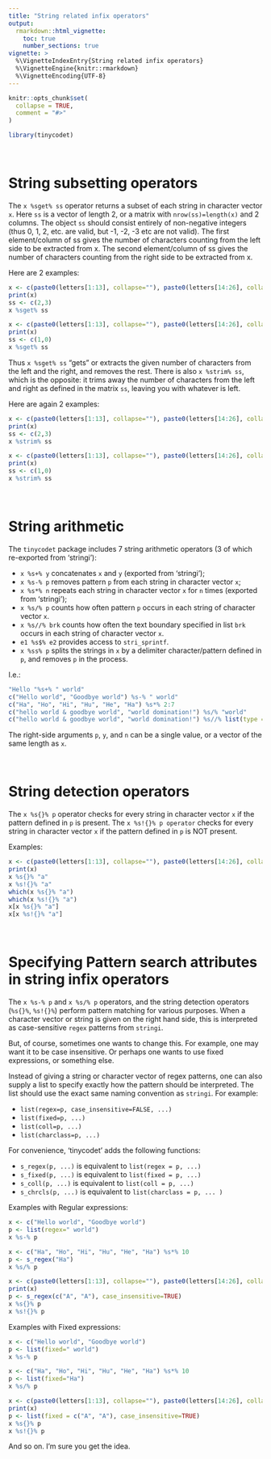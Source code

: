 ---
title: "String related infix operators"
output:
  rmarkdown::html_vignette:
    toc: true
    number_sections: true
vignette: >
  %\VignetteIndexEntry{String related infix operators}
  %\VignetteEngine{knitr::rmarkdown}
  %\VignetteEncoding{UTF-8}
---

```{r, include = FALSE}
knitr::opts_chunk$set(
  collapse = TRUE,
  comment = "#>"
)
```

```{r setup}
library(tinycodet)
```


&nbsp;


# String subsetting operators

The `x %sget% ss` operator returns a subset of each string in character vector `x`. Here `ss` is a vector of length 2, or a matrix with `nrow(ss)=length(x)` and 2 columns. The object `ss` should consist entirely of non-negative integers (thus 0, 1, 2, etc. are valid, but -1, -2, -3 etc are not valid). The first element/column of ss gives the number of characters counting from the left side to be extracted from x. The second element/column of ss gives the number of characters counting from the right side to be extracted from x.

Here are 2 examples:

```{r}
x <- c(paste0(letters[1:13], collapse=""), paste0(letters[14:26], collapse=""))
print(x)
ss <- c(2,3)
x %sget% ss

x <- c(paste0(letters[1:13], collapse=""), paste0(letters[14:26], collapse=""))
print(x)
ss <- c(1,0)
x %sget% ss
```

Thus `x %sget% ss` "gets" or extracts the given number of characters from the left and the right, and removes the rest.
There is also `x %strim% ss`, which is the opposite: it trims away the number of characters from the left and right as defined in the matrix `ss`, leaving you with whatever is left.

Here are again 2 examples:

```{r}
x <- c(paste0(letters[1:13], collapse=""), paste0(letters[14:26], collapse=""))
print(x)
ss <- c(2,3)
x %strim% ss

x <- c(paste0(letters[1:13], collapse=""), paste0(letters[14:26], collapse=""))
print(x)
ss <- c(1,0)
x %strim% ss
```


&nbsp; 


# String arithmetic

The `tinycodet` package includes 7 string arithmetic operators (3 of which re-exported from 'stringi'):

 - `x %s+% y` concatenates `x` and `y` (exported from 'stringi');
 - `x %s-% p` removes pattern `p` from each string in character vector `x`;
 - `x %s*% n` repeats each string in character vector `x` for `n` times (exported from 'stringi');
 - `x %s/% p` counts how often pattern `p` occurs in each string of character vector `x`.
 - `x %s//% brk` counts how often the text boundary specified in list `brk` occurs in each string of character vector `x`.
 - `e1 %s$% e2` provides access to `stri_sprintf`.
 - `x %ss% p` splits the strings in `x` by a delimiter character/pattern defined in `p`, and removes `p` in the process.
 
I.e.:

```{r}
"Hello "%s+% " world"
c("Hello world", "Goodbye world") %s-% " world"
c("Ha", "Ho", "Hi", "Hu", "He", "Ha") %s*% 2:7
c("hello world & goodbye world", "world domination!") %s/% "world"
c("hello world & goodbye world", "world domination!") %s//% list(type = "word")
```

The right-side arguments `p`, `y`, and `n` can be a single value, or a vector of the same length as `x`.

&nbsp;

# String detection operators

The `x %s{}% p` operator checks for every string in character vector `x` if the pattern defined in `p` is present.
The `x %s!{}% p operator` checks for every string in character vector `x` if the pattern defined in `p` is NOT present.

Examples:

```{r}
x <- c(paste0(letters[1:13], collapse=""), paste0(letters[14:26], collapse=""))
print(x)
x %s{}% "a"
x %s!{}% "a"
which(x %s{}% "a")
which(x %s!{}% "a")
x[x %s{}% "a"]
x[x %s!{}% "a"]
```


&nbsp;

# Specifying Pattern search attributes in string infix operators

The `x %s-% p` and `x %s/% p` operators, and the string detection operators (`%s{}%`, `%s!{}%`) perform pattern matching for various purposes. When a character vector or string is given on the right hand side, this is interpreted as case-sensitive `regex` patterns from `stringi`.

But, of course, sometimes one wants to change this. For example, one may want it to be case insensitive. Or perhaps one wants to use fixed expressions, or something else.

Instead of giving a string or character vector of regex patterns, one can also supply a list to specify exactly how the pattern should be interpreted. The list should use the exact same naming convention as `stringi`. For example:

 - `list(regex=p, case_insensitive=FALSE, ...)`
 - `list(fixed=p, ...)`
 - `list(coll=p, ...)`
 - `list(charclass=p, ...)`

For convenience, 'tinycodet' adds the following functions:

 - `s_regex(p, ...)` is equivalent to `list(regex = p, ...)`
 - `s_fixed(p, ...)` is equivalent to `list(fixed = p, ...)`
 - `s_coll(p, ...)` is equivalent to `list(coll = p, ...)`
 - `s_chrcls(p, ...)` is equivalent to `list(charclass = p, ... )`

Examples with Regular expressions:

```{r}
x <- c("Hello world", "Goodbye world")
p <- list(regex=" world")
x %s-% p

x <- c("Ha", "Ho", "Hi", "Hu", "He", "Ha") %s*% 10
p <- s_regex("Ha")
x %s/% p

x <- c(paste0(letters[1:13], collapse=""), paste0(letters[14:26], collapse=""))
print(x)
p <- s_regex(c("A", "A"), case_insensitive=TRUE)
x %s{}% p
x %s!{}% p
```

Examples with Fixed expressions:

```{r}
x <- c("Hello world", "Goodbye world")
p <- list(fixed=" world")
x %s-% p

x <- c("Ha", "Ho", "Hi", "Hu", "He", "Ha") %s*% 10
p <- list(fixed="Ha")
x %s/% p

x <- c(paste0(letters[1:13], collapse=""), paste0(letters[14:26], collapse=""))
print(x)
p <- list(fixed = c("A", "A"), case_insensitive=TRUE)
x %s{}% p
x %s!{}% p
```

And so on. I'm sure you get the idea.


&nbsp;

